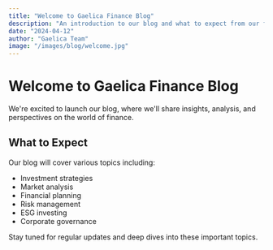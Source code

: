 ```yaml
---
title: "Welcome to Gaelica Finance Blog"
description: "An introduction to our blog and what to expect from our financial insights"
date: "2024-04-12"
author: "Gaelica Team"
image: "/images/blog/welcome.jpg"
---
```


# Welcome to Gaelica Finance Blog

We're excited to launch our blog, where we'll share insights, analysis, and perspectives on the world of finance.

## What to Expect

Our blog will cover various topics including:

- Investment strategies
- Market analysis
- Financial planning
- Risk management
- ESG investing
- Corporate governance

Stay tuned for regular updates and deep dives into these important topics. 